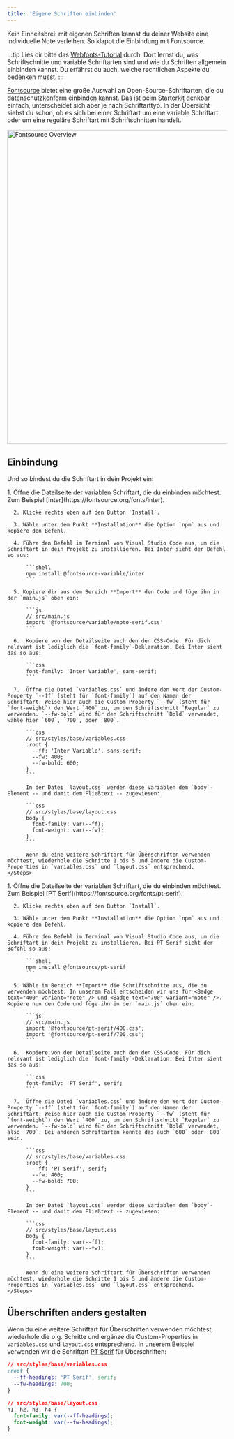 ```yaml
---
title: 'Eigene Schriften einbinden'
---
```




<Lead>
  Kein Einheitsbrei: mit eigenen Schriften kannst du deiner Website eine
  individuelle Note verleihen. So klappt die Einbindung mit Fontsource.
</Lead>

:::tip
Lies dir bitte das [Webfonts-Tutorial](https://hawk-gt1191.de/tutorials/webfonts-schriften-einbinden) durch. Dort lernst du, was Schriftschnitte und variable Schriftarten sind und wie du Schriften allgemein einbinden kannst. Du erfährst du auch, welche rechtlichen Aspekte du bedenken musst.
:::

[Fontsource](https://fontsource.org/) bietet eine große Auswahl an Open-Source-Schriftarten, die du datenschutzkonform einbinden kannst. Das ist beim Starterkit denkbar einfach, unterscheidet sich aber je nach Schriftarttyp. In der Übersicht siehst du schon, ob es sich bei einer Schriftart um eine variable Schriftart oder um eine reguläre Schriftart mit Schriftschnitten handelt.

<Image
  src={fontsourceSelectionImage}
  alt='Fontsource Overview'
  width='720'
  format='webp'
/>

## Einbindung

Und so bindest du die Schriftart in dein Projekt ein:

<Tabs>
  <TabItem label="Variable Schrift">
    <Steps>
      1. Öffne die Dateilseite der variablen Schriftart, die du einbinden möchtest.<br />
      Zum Beispiel [Inter](https://fontsource.org/fonts/inter).

      2. Klicke rechts oben auf den Button `Install`.

      3. Wähle unter dem Punkt **Installation** die Option `npm` aus und kopiere den Befehl.

      4. Führe den Befehl im Terminal von Visual Studio Code aus, um die Schriftart in dein Projekt zu installieren. Bei Inter sieht der Befehl so aus:

          ```shell
          npm install @fontsource-variable/inter
          ```

      5. Kopiere dir aus dem Bereich **Import** den Code und füge ihn in der `main.js` oben ein:

          ```js
          // src/main.js
          import '@fontsource/variable/noto-serif.css'
          ```

      6.  Kopiere von der Detailseite auch den den CSS-Code. Für dich relevant ist lediglich die `font-family`-Deklaration. Bei Inter sieht das so aus:

          ```css
          font-family: 'Inter Variable', sans-serif;
          ```

      7.  Öffne die Datei `variables.css` und ändere den Wert der Custom-Property `--ff` (steht für `font-family`) auf den Namen der Schriftart. Weise hier auch die Custom-Property `--fw` (steht für `font-weight`) den Wert `400` zu, um den Schriftschnitt `Regular` zu verwenden. `--fw-bold` wird für den Schriftschnitt `Bold` verwendet, wähle hier `600`, `700`, oder `800`.

          ```css
          // src/styles/base/variables.css
          :root {
            --ff: 'Inter Variable', sans-serif;
            --fw: 400;
            --fw-bold: 600;
          }
          ```

          In der Datei `layout.css` werden diese Variablen dem `body`-Element -- und damit dem Fließtext -- zugewiesen:

          ```css
          // src/styles/base/layout.css
          body {
            font-family: var(--ff);
            font-weight: var(--fw);
          }
          ```

          Wenn du eine weitere Schriftart für Überschriften verwenden möchtest, wiederhole die Schritte 1 bis 5 und ändere die Custom-Properties in `variables.css` und `layout.css` entsprechend.
    </Steps>

  </TabItem>

  <TabItem label='Schriftschnitte'>
    <Steps>
      1. Öffne die Dateilseite der variablen Schriftart, die du einbinden möchtest.<br />
      Zum Beispiel [PT Serif](https://fontsource.org/fonts/pt-serif).

      2. Klicke rechts oben auf den Button `Install`.

      3. Wähle unter dem Punkt **Installation** die Option `npm` aus und kopiere den Befehl.

      4. Führe den Befehl im Terminal von Visual Studio Code aus, um die Schriftart in dein Projekt zu installieren. Bei PT Serif sieht der Befehl so aus:

          ```shell
          npm install @fontsource/pt-serif
          ```

      5. Wähle im Bereich **Import** die Schriftschnitte aus, die du verwenden möchtest. In unserem Fall entscheiden wir uns für <Badge text="400" variant="note" /> und <Badge text="700" variant="note" />. Kopiere nun den Code und füge ihn in der `main.js` oben ein:

          ```js
          // src/main.js
          import '@fontsource/pt-serif/400.css';
          import '@fontsource/pt-serif/700.css';
          ```

      6.  Kopiere von der Detailseite auch den den CSS-Code. Für dich relevant ist lediglich die `font-family`-Deklaration. Bei Inter sieht das so aus:

          ```css
          font-family: 'PT Serif', serif;
          ```

      7.  Öffne die Datei `variables.css` und ändere den Wert der Custom-Property `--ff` (steht für `font-family`) auf den Namen der Schriftart. Weise hier auch die Custom-Property `--fw` (steht für `font-weight`) den Wert `400` zu, um den Schriftschnitt `Regular` zu verwenden. `--fw-bold` wird für den Schriftschnitt `Bold` verwendet, also `700`. Bei anderen Schriftarten könnte das auch `600` oder `800` sein.

          ```css
          // src/styles/base/variables.css
          :root {
            --ff: 'PT Serif', serif;
            --fw: 400;
            --fw-bold: 700;
          }
          ```

          In der Datei `layout.css` werden diese Variablen dem `body`-Element -- und damit dem Fließtext -- zugewiesen:

          ```css
          // src/styles/base/layout.css
          body {
            font-family: var(--ff);
            font-weight: var(--fw);
          }
          ```

          Wenn du eine weitere Schriftart für Überschriften verwenden möchtest, wiederhole die Schritte 1 bis 5 und ändere die Custom-Properties in `variables.css` und `layout.css` entsprechend.
    </Steps>

  </TabItem>

</Tabs>

## Überschriften anders gestalten

Wenn du eine weitere Schriftart für Überschriften verwenden möchtest, wiederhole die o.g. Schritte und ergänze die Custom-Properties in `variables.css` und `layout.css` entsprechend. In unserem Beispiel verwenden wir die Schriftart [PT Serif](https://fontsource.org/fonts/pt-serif/install) für Überschriften:

```css
// src/styles/base/variables.css
:root {
  --ff-headings: 'PT Serif', serif;
  --fw-headings: 700;
}
```

```css
// src/styles/base/layout.css
h1, h2, h3, h4 {
  font-family: var(--ff-headings);
  font-weight: var(--fw-headings);
}
```
